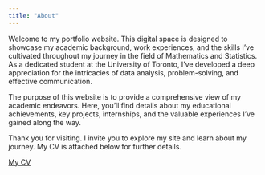 ```yaml
---
title: "About"
---
```


Welcome to my portfolio website. This digital space is designed to showcase my academic background, work experiences, and the skills I've cultivated throughout my journey in the field of Mathematics and Statistics. As a dedicated student at the University of Toronto, I've developed a deep appreciation for the intricacies of data analysis, problem-solving, and effective communication.

The purpose of this website is to provide a comprehensive view of my academic endeavors. Here, you'll find details about my educational achievements, key projects, internships, and the valuable experiences I've gained along the way.

Thank you for visiting. I invite you to explore my site and learn about my journey. My CV is attached below for further details.

[My CV](HECHEN_ZHANG_CV.pdf)